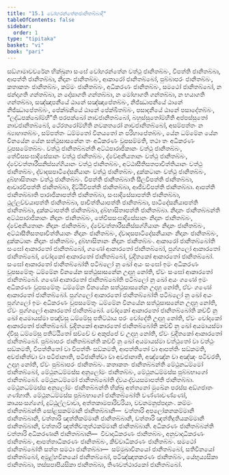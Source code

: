 ```yaml
---
title: "15.1 වෝහරන්තේනජානිතබ්බාදි"
tableOfContents: false
sidebar:
  order: 1
type: "tipitaka"
basket: "vi"
book: "pari"
---
```



<DynamicBreadcrumb />

<Division number="368" book="pari">

<Paragraph number="1836" book="pari">
සඞ්ගාමාවචරේන භික්ඛුනා සංඝේ වෝහරන්තේන වත්ථු ජානිතබ්බං, විපත්ති ජානිතබ්බා, ආපත්ති ජානිතබ්බා, නිදානං ජානිතබ්බං, ආකාරෝ ජානිතබ්බෝ, පුබ්බාපරං ජානිතබ්බං, කතාකතං ජානිතබ්බං, කම්මං ජානිතබ්බං, අධිකරණං ජානිතබ්බං, සමථෝ ජානිතබ්බෝ, න ඡන්දාගති ගන්තබ්බා, න දෝසාගති ගන්තබ්බා, න මෝහාගති ගන්තබ්බා, න භයාගති ගන්තබ්බා, සඤ්ඤාපනීයේ ඨානේ සඤ්ඤාපේතබ්බං, නිජ්ඣාපනීයේ ඨානේ නිජ්ඣාපේතබ්බං, පේක්ඛනීයේ ඨානේ පේක්ඛිතබ්බං, පසාදනීයේ ඨානේ පසාදේතබ්බං, “ලද්ධපක්ඛෝම්හී”ති පරපක්ඛෝ නාවජානිතබ්බෝ, බහුස්සුතෝම්හීති අප්පස්සුතෝ නාවජානිතබ්බෝ, ථේරතරෝම්හීති නවකතරෝ නාවජානිතබ්බෝ, අසම්පත්තං න බ්‍යාහාතබ්බං, සම්පත්තං ධම්මතෝ විනයතෝ න පරිහාපේතබ්බං, යේන ධම්මේන යේන විනයේන යේන සත්ථුසාසනේන තං අධිකරණං වූපසම්මති, තථා තං අධිකරණං වූපසමේතබ්බං.
</Paragraph>

</Division>
<Division number="369" book="pari">

<Paragraph number="1837" book="pari">
<Emphasis>වත්ථු ජානිතබ්බන්</Emphasis>ති අට්ඨපාරාජිකානං වත්ථු ජානිතබ්බං, තේවීසසංඝාදිසේසානං වත්ථු ජානිතබ්බං, ද්වේඅනියතානං වත්ථු ජානිතබ්බං, ද්වේචත්තාරීසනිස්සග්ගියානං වත්ථු ජානිතබ්බං, අට්ඨාසීතිසතපාචිත්තියානං වත්ථු ජානිතබ්බං, ද්වාදසපාටිදේසනීයානං වත්ථු ජානිතබ්බං, දුක්කටානං වත්ථු ජානිතබ්බං, දුබ්භාසිතානං වත්ථු ජානිතබ්බං.
</Paragraph>

</Division>
<Division number="370" book="pari">

<Paragraph number="1838" book="pari">
<Emphasis>විපත්ති ජානිතබ්බා</Emphasis>ති සීලවිපත්ති ජානිතබ්බා, ආචාරවිපත්ති ජානිතබ්බා, දිට්ඨිවිපත්ති ජානිතබ්බා, ආජීවවිපත්ති ජානිතබ්බා.
</Paragraph>

</Division>
<Division number="371" book="pari">

<Paragraph number="1839" book="pari">
<Emphasis>ආපත්ති ජානිතබ්බා</Emphasis>ති පාරාජිකාපත්ති ජානිතබ්බා, සංඝාදිසේසාපත්ති ජානිතබ්බා, ථුල්ලච්චයාපත්ති ජානිතබ්බා, පාචිත්තියාපත්ති ජානිතබ්බා, පාටිදේසනීයාපත්ති ජානිතබ්බා, දුක්කටාපත්ති ජානිතබ්බා, දුබ්භාසිතාපත්ති ජානිතබ්බා.
</Paragraph>

</Division>
<Division number="372" book="pari">

<Paragraph number="1840" book="pari">
<Emphasis>නිදානං</Emphasis> <Emphasis>ජානිතබ්බන්</Emphasis>ති අට්ඨපාරාජිකානං නිදානං ජානිතබ්බං, තේවීසසංඝාදිසේසානං නිදානං ජානිතබ්බං, ද්වේඅනියතානං නිදානං ජානිතබ්බං, ද්වේචත්තාරීසනිස්සග්ගියානං නිදානං ජානිතබ්බං, අට්ඨාසීතිසතපාචිත්තියානං නිදානං ජානිතබ්බං, ද්වාදසපාටිදේසනීයානං නිදානං ජානිතබ්බං, දුක්කටානං නිදානං ජානිතබ්බං, දුබ්භාසිතානං නිදානං ජානිතබ්බං.
</Paragraph>

</Division>
<Division number="373" book="pari">

<Paragraph number="1841" book="pari">
<Emphasis>ආකාරෝ ජානිතබ්බෝ</Emphasis>ති සංඝෝ ආකාරතෝ ජානිතබ්බෝ, ගණෝ ආකාරතෝ ජානිතබ්බෝ, පුග්ගලෝ ආකාරතෝ ජානිතබ්බෝ, චෝදකෝ ආකාරතෝ ජානිතබ්බෝ, චුදිතකෝ ආකාරතෝ ජානිතබ්බෝ. <Emphasis>සංඝෝ ආකාරතෝ ජානිතබ්බෝ</Emphasis>ති පටිබලෝ නු ඛෝ අයං සංඝෝ ඉමං අධිකරණං වූපසමේතුං ධම්මේන විනයේන සත්ථුසාසනේන උදාහු නෝති, ඒවං සංඝෝ ආකාරතෝ ජානිතබ්බෝ. <Emphasis>ගණෝ ආකාරතෝ ජානිතබ්බෝ</Emphasis>ති පටිබලෝ නු ඛෝ අයං ගණෝ ඉමං අධිකරණං වූපසමේතුං ධම්මේන විනයේන සත්ථුසාසනේන උදාහු නෝති, ඒවං ගණෝ ආකාරතෝ ජානිතබ්බෝ. <Emphasis>පුග්ගලෝ ආකාරතෝ ජානිතබ්බෝ</Emphasis>ති පටිබලෝ නු ඛෝ අයං පුග්ගලෝ ඉමං අධිකරණං වූපසමේතුං ධම්මේන විනයේන සත්ථුසාසනේන උදාහු නෝති, ඒවං පුග්ගලෝ ආකාරතෝ ජානිතබ්බෝ. <Emphasis>චෝදකෝ ආකාරතෝ ජානිතබ්බෝ</Emphasis>ති කච්චි නු ඛෝ අයමායස්මා පඤ්චසු ධම්මේසු පතිට්ඨාය පරං චෝදේති උදාහු නෝති, ඒවං චෝදකෝ ආකාරතෝ ජානිතබ්බෝ. <Emphasis>චුදිතකෝ ආකාරතෝ ජානිතබ්බෝ</Emphasis>ති කච්චි නු ඛෝ අයමායස්මා ද්වීසු ධම්මේසු පතිට්ඨිතෝ සච්චේ ච අකුප්පේ ච උදාහු නෝති, ඒවං චුදිතකෝ ආකාරතෝ ජානිතබ්බෝ.
</Paragraph>

</Division>
<Division number="374" book="pari">

<Paragraph number="1842" book="pari">
<Emphasis>පුබ්බාපරං ජානිතබ්බන්</Emphasis>ති කච්චි නු ඛෝ අයමායස්මා වත්ථුතෝ වා වත්ථුං සඞ්කමති, විපත්තිතෝ වා විපත්තිං සඞ්කමති, ආපත්තිතෝ වා ආපත්තිං සඞ්කමති, අවජානිත්වා වා පටිජානාති, පටිජානිත්වා වා අවජානාති, අඤ්ඤේන වා අඤ්ඤං පටිචරති, උදාහු නෝති, ඒවං පුබ්බාපරං ජානිතබ්බං.
</Paragraph>

</Division>
<Division number="375" book="pari">

<Paragraph number="1843" book="pari">
<Emphasis>කතාකතං ජානිතබ්බන්</Emphasis>ති මේථුනධම්මෝ ජානිතබ්බෝ, මේථුනධම්මස්ස අනුලෝමං ජානිතබ්බං, මේථුනධම්මස්ස පුබ්බභාගෝ ජානිතබ්බෝ. <Emphasis>මේථුනධම්මෝ ජානිතබ්බෝ</Emphasis>ති ද්වයංද්වයසමාපත්ති ජානිතබ්බා. <Emphasis>මේථුනධම්මස්ස අනුලෝමං</Emphasis> <Emphasis>ජානිතබ්බන්</Emphasis>ති භික්ඛු අත්තනෝ මුඛේන පරස්ස අඞ්ගජාතං ගණ්හාති. <Emphasis>මේථුනධම්මස්ස පුබ්බභාගෝ ජානිතබ්බෝ</Emphasis>ති වණ්ණාවණ්ණෝ, කායසංසග්ගෝ, දුට්ඨුල්ලවාචා, අත්තකාමපාරිචරියා, වචනමනුප්පදානං.
</Paragraph>

</Division>
<Division number="376" book="pari">

<Paragraph number="1844" book="pari">
<Emphasis>කම්මං ජානිතබ්බන්</Emphasis>ති සෝළසකම්මානි ජානිතබ්බානි—  චත්තාරි අපලෝකනකම්මානි ජානිතබ්බානි, චත්තාරි ඤත්තිකම්මානි ජානිතබ්බානි, චත්තාරි ඤත්තිදුතියකම්මානි ජානිතබ්බානි, චත්තාරි ඤත්තිචතුත්ථකම්මානි ජානිතබ්බානි.
</Paragraph>

</Division>
<Division number="377" book="pari">

<Paragraph number="1845" book="pari">
<Emphasis>අධිකරණං ජානිතබ්බන්</Emphasis>ති චත්තාරි අධිකරණානි ජානිතබ්බානි—  විවාදාධිකරණං ජානිතබ්බං, අනුවාදාධිකරණං ජානිතබ්බං, ආපත්තාධිකරණං ජානිතබ්බං, කිච්චාධිකරණං ජානිතබ්බං.
</Paragraph>

</Division>
<Division number="378" book="pari">

<Paragraph number="1846" book="pari">
<Emphasis>සමථෝ ජානිතබ්බෝ</Emphasis>ති සත්ත සමථා ජානිතබ්බා—  සම්මුඛාවිනයෝ ජානිතබ්බෝ, සතිවිනයෝ ජානිතබ්බෝ, අමූළ්හවිනයෝ ජානිතබ්බෝ, පටිඤ්ඤාතකරණං ජානිතබ්බං, යේභුය්‍යසිකා ජානිතබ්බා, තස්සපාපියසිකා ජානිතබ්බා, තිණවත්ථාරකෝ ජානිතබ්බෝ.
</Paragraph>
</Division>